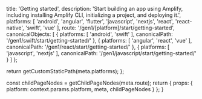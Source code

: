 
  title: 'Getting started',
  description: 'Start building an app using Amplify, including installing Amplify CLI, initializing a project, and deploying it.',
  platforms: [
    'android',
    'angular',
    'flutter',
    'javascript',
    'nextjs',
    'react',
    'react-native',
    'swift',
    'vue'
  ],
  route: '/gen1/[platform]/start/getting-started',
  canonicalObjects: [
    {
      platforms: [
        'android',
        'swift'
      ],
      canonicalPath: '/gen1/swift/start/getting-started/'
    },
    {
      platforms: [
        'angular',
        'react',
        'vue'
      ],
      canonicalPath: '/gen1/react/start/getting-started/'
    },
    {
      platforms: [
        'javascript',
        'nextjs'
      ],
      canonicalPath: '/gen1/javascript/start/getting-started/'
    }
  ]
};

  return getCustomStaticPath(meta.platforms);
};

  const childPageNodes = getChildPageNodes(meta.route);
  return {
    props: {
      platform: context.params.platform,
      meta,
      childPageNodes
    }
  };
}

<Overview childPageNodes={props.childPageNodes} />
